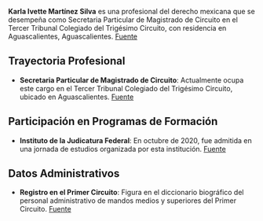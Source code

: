 **Karla Ivette Martínez Silva** es una profesional del derecho mexicana que se desempeña como Secretaria Particular de Magistrado de Circuito en el Tercer Tribunal Colegiado del Trigésimo Circuito, con residencia en Aguascalientes, Aguascalientes. [Fuente][source-cjf]

## Trayectoria Profesional

- **Secretaria Particular de Magistrado de Circuito**: Actualmente ocupa este cargo en el Tercer Tribunal Colegiado del Trigésimo Circuito, ubicado en Aguascalientes. [Fuente][source-cjf]

## Participación en Programas de Formación

- **Instituto de la Judicatura Federal**: En octubre de 2020, fue admitida en una jornada de estudios organizada por esta institución. [Fuente][source-ijf]

## Datos Administrativos

- **Registro en el Primer Circuito**: Figura en el diccionario biográfico del personal administrativo de mandos medios y superiores del Primer Circuito. [Fuente][source-cjf-bio]

[source-cjf]: https://w3.cjf.gob.mx/sevie_page/Fichas/FichasAdministrativos/236238.html "Ficha biográfica en el Consejo de la Judicatura Federal"
[source-ijf]: https://escuelajudicial.cjf.gob.mx/cursosesp/2020/Octubre/Jornada%20de%20estudios/Lista%20de%20personas%20admitidas.pdf "Lista de personas admitidas en la jornada de estudios del Instituto de la Judicatura Federal"
[source-cjf-bio]: https://w3.cjf.gob.mx/sevie_page/busquedas/Consultas/Res_Alfabeto.asp?NumPag=13&sLetra=M&sTipo=A "Diccionario biográfico del Primer Circuito"
